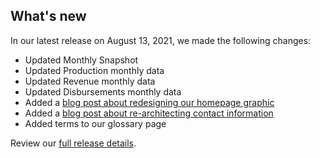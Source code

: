 ## What's new

In our latest release on August 13, 2021, we made the following changes:

- Updated <Link href="/fact-sheet" linkType="default">Monthly Snapshot</Link>
- Updated <Link href="/downloads/production-by-month/" linkType="default">Production monthly data</Link>
- Updated <Link href="/downloads/revenue/" linkType="default">Revenue monthly data</Link>
- Updated <Link href="/downloads/disbursements-by-month/" linkType="default">Disbursements monthly data</Link>
- Added a [blog post about redesigning our homepage graphic](https://blog-nrrd.doi.gov)
- Added a [blog post about re-architecting contact information](https://blog-nrrd.doi.gov)
- Added <Link href="/glossary" linkType="default">terms to our glossary page</Link>





Review our [full release details](https://github.com/ONRR/nrrd/releases).
